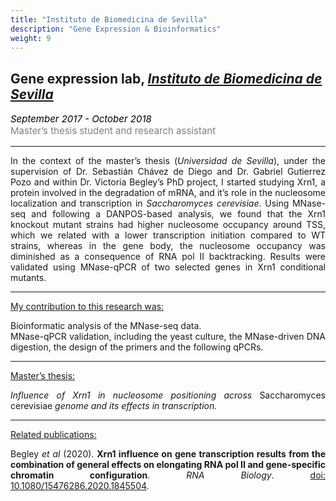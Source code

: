```yaml
---
title: "Instituto de Biomedicina de Sevilla"
description: "Gene Expression & Bioinformatics"
weight: 9
---
```


## Gene expression lab, <a href="https://www.ibis-sevilla.es/"  target="_blank"><i>Instituto de Biomedicina de Sevilla</i></a>

<p style='font-size:15px;color:gray'><em style='color:black;'>*September 2017 - October 2018*</em><br>
Master's thesis student and research assistant</p>

---

<p align='justify'>In the context of the master's thesis (*Universidad de Sevilla*), under the supervision of Dr. Sebastián Chávez de Diego and Dr. Gabriel Gutierrez Pozo and within Dr. Victoria Begley's PhD project, I started studying Xrn1, a protein involved in the degradation of mRNA, and it's role in the nucleosome localization and transcription in *Saccharomyces cerevisiae*. Using MNase-seq and following a DANPOS-based analysis, we found that the Xrn1 knockout mutant strains had higher nucleosome occupancy around TSS, which we related with a lower transcription initiation compared to WT strains, whereas in the gene body, the nucleosome occupancy was diminished as a consequence of RNA pol II backtracking. Results were validated using MNase-qPCR of two selected genes in Xrn1 conditional mutants.</p>

---

<span style="text-decoration:underline">My contribution to this research was:</span>

<p align='justify'> 
Bioinformatic analysis of the MNase-seq data. <br>
MNase-qPCR validation, including the yeast culture, the MNase-driven DNA digestion, the design of the primers and the following qPCRs.
</p>


---

<span style="text-decoration:underline">Master's thesis:</span>

<p align='justify'>*Influence of Xrn1 in nucleosome positioning across </em>Saccharomyces cerevisiae<em> genome and its effects in transcription.*</p>

---

<span style="text-decoration:underline">Related publications:</span>

<p align='justify'>
Begley *et al* (2020). **Xrn1 influence on gene transcription results from the combination of general effects on elongating RNA pol II and gene-specific chromatin configuration**. *RNA Biology*. [doi: 10.1080/15476286.2020.1845504](https://doi.org/10.1080/15476286.2020.1845504).
</p>